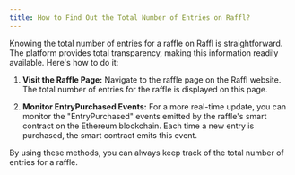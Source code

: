 ```yaml
---
title: How to Find Out the Total Number of Entries on Raffl?
---
```


Knowing the total number of entries for a raffle on Raffl is straightforward. The platform provides total transparency, making this information readily available. Here's how to do it:

1. **Visit the Raffle Page:** Navigate to the raffle page on the Raffl website. The total number of entries for the raffle is displayed on this page.

2. **Monitor EntryPurchased Events:** For a more real-time update, you can monitor the "EntryPurchased" events emitted by the raffle's smart contract on the Ethereum blockchain. Each time a new entry is purchased, the smart contract emits this event.

By using these methods, you can always keep track of the total number of entries for a raffle.
